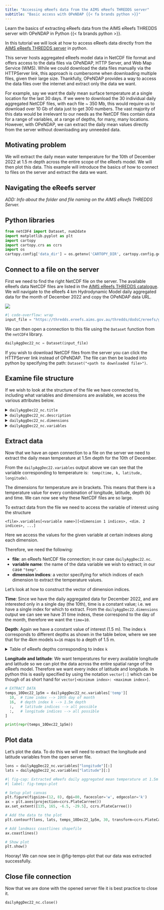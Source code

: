 ---
title: "Accessing eReefs data from the AIMS eReefs THREDDS server"
subtitle: "Basic access with OPeNDAP {{< fa brands python >}}"
---

:::{.tutorial-description}
Learn the basics of extracting eReefs data from the AIMS eReefs THREDDS server with OPeNDAP in Python
{{< fa brands python >}}.
:::

In this tutorial we will look at how to access eReefs data directly from the
[AIMS eReefs THREDDS server](https://thredds.ereefs.aims.gov.au/thredds/catalog/catalog.html) in python.

This server hosts aggregated eReefs model data in NetCDF file format and offers access to the data files via
OPeNDAP, HTTP Server, and Web Map Service (WMS). While we could download the data files manually via the
HTTPServer link, this approach is cumbersome when downloading multiple files, given their large size.
Thankfully, OPeNDAP provides a way to access the data files over the internet and extract only the data we
want.

For example, say we want the daily mean surface temperature at a single location for the last 30 days. If we
were to download the 30 individual daily aggregated NetCDF files, with each file ~ 350 Mb, this would require
us to download over 10 Gb of data just to get 300 numbers. The vast majority of this data would be irrelevant
to our needs as the NetCDF files contain data for a range of variables, at a range of depths, for many, many
locations. However, with OPeNDAP, we can extract the daily mean values directly from the server without
downloading any unneeded data.


## Motivating problem

We will extract the daily mean water temperature for the 10th of December 2022 at 1.5 m depth  across the
entire scope of the eReefs model. We will then plot this data. This example will introduce the basics of how
to connect to files on the server and extract the data we want.


## Navigating the eReefs server

*ADD: Info about the folder and file naming on the AIMS eReefs THREDDS Server.*


## Python libraries

```{python pythonLibraries}
from netCDF4 import Dataset, num2date
import matplotlib.pyplot as plt
import cartopy
import cartopy.crs as ccrs
import os
cartopy.config['data_dir'] = os.getenv('CARTOPY_DIR', cartopy.config.get('data_dir'))
```


## Connect to a file on the server

First we need to find the right NetCDF file on the server. The available eReefs
data NetCDF files are listed in the
[AIMS eReefs THREDDS catalogue](https://thredds.ereefs.aims.gov.au/thredds/catalog/catalog.html). We
will navigate to the eReefs 4 km Hydrodynamic Model daily aggregated data for
the month of December 2022 and copy the OPeNDAP data URL.

![](images/server_navigation.gif)

```{python serverFileLink}
#| code-overflow: wrap
input_file = "https://thredds.ereefs.aims.gov.au/thredds/dodsC/ereefs/gbr4_v2/daily-monthly/EREEFS_AIMS-CSIRO_gbr4_v2_hydro_daily-monthly-2022-12.nc"
```

We can then open a connection to this file using the `Dataset` function from the `netCDF4` library.

```{python openServerFile}
dailyAggDec22_nc = Dataset(input_file)
```

::: {.callout-note appearance="simple"}
If you wish to download NetCDF files from the server you can click the HTTPServer link instead of OPeNDAP.
The file can then be loaded into python by specifying the path: `Dataset("<path to downloaded file>")`.
:::


## Examine file structure

If we wish to look at the structure of the file we have connected to, including what variables and dimensions
are available, we access the various attributes below.


<details><summary><code>dailyAggDec22_nc.title</code></summary>

```{python printFileTitle, echo=FALSE}
dailyAggDec22_nc.title
```
</details>

<details><summary><code>dailyAggDec22_nc.description</code></summary>

```{python printFileDesc, echo=FALSE}
#| code-overflow: wrap
dailyAggDec22_nc.description
```
</details>

<details><summary><code>dailyAggDec22_nc.dimensions</code></summary>

```{python printFileDims, echo=FALSE}
dailyAggDec22_nc.dimensions
```
</details>

<details><summary><code>dailyAggDec22_nc.variables</code></summary>

```{python printFileVars, echo=FALSE}
dailyAggDec22_nc.variables
```
</details>


## Extract data

Now that we have an open connection to a file on the server we need to extract the daily mean temperature at
1.5m depth for the 10th of December.

From the `dailyAggDec22.variables` output above we can see that the variable corresponding to temperature
is: $\texttt{ temp(time, k, latitude, longitude)}$.

The dimensions for temperature are in brackets. This means that there is a temperature value for every
combination of longitude, latitude, depth (k) and time. We can now see why these NetCDF files are so large.

To extract data from the file we need to access the variable of interest using the structure

`<file>.variables[<variable name>][<dimension 1 indices>, <dim. 2 indices>, ...]`

Here we access the values for the given variable at certain indexes along each dimension.

Therefore, we need the following:

  * **file**: an eReefs NetCDF file connection; in our case `dailyAggDec22.nc`.
  * **variable name**: the name of the data variable we wish to extract; in our case `"temp"`.
  * **dimension indices**: a vector specifying for which indices of each dimension to extract the temperature
    values.

Let's look at how to construct the vector of dimension indices.

**Time**: Since we have the daily aggregated data for December 2022, and are interested only in a single day
  (the 10th), time is a constant value; i.e. we have a single index for which to extract. From the
  `dailyAggDec22.dimensions` output we can see we have 31 time indexs, these correspond to the day of the
  month, therefore we want the `time=10`.

**Depth**: Again we have a constant value of interest (1.5 m). The index `k` corresponds to different depths
  as shown in the table below, where we see that for the 4km models `k=16` maps to a depth of 1.5 m.

<details><summary>Table of eReefs depths corresponding to index `k`</summary>

```{r kIndicesToDepthTable, echo=FALSE}
# Print table of ereefs depths to indices (k)
tbl_path <- "resources/eReefs_model_depths_by_index_k.csv" |> here::here() |> file.path()
col_names <- read.csv(tbl_path, header=FALSE)[1,] |> as.vector()
k_tbl <- read.csv(tbl_path, header = TRUE)
colnames(k_tbl) <- col_names
k_tbl |> knitr::kable() |> kableExtra::kable_styling() |>
  kableExtra::column_spec(1, color = "grey")
```

</details>


**Longitude and latitude**: We want temperatures for every available longitude and latitude so we can plot
  the data across the entire spatial range of the eReefs model. Therefore we want every index of latitude and
  longitude. In python this is easily specified by using the notation `vector[:]` which can be though of as
  short hand for `vector[<minimum index>: <maximum index>]`.

```{python extractData}
# EXTRACT DATA
temps_10Dec22_1p5m = dailyAggDec22_nc.variables['temp'][
  10,  # time index --> 10th day of month
  16,  # depth index k --> 1.5m depth
  :,   # latitude indices --> all possible
  :,   # longitude indices --> all possible
]

print(repr(temps_10Dec22_1p5m))
```


## Plot data

Let's plot the data. To do this we will need to extract the longitude and latitude variables from the open
server file.

```{python getLonLat}
lons = dailyAggDec22_nc.variables["longitude"][:]
lats = dailyAggDec22_nc.variables["latitude"][:]
```

```{python plotData}
#| fig-cap: Extracted eReefs daily aggregated mean temperature at 1.5m depth for 10 December 2022.
#| label: fig-temps-plot

# Setup plot canvas
plt.figure(figsize=(12, 8), dpi=80, facecolor='w', edgecolor='k')
ax = plt.axes(projection=ccrs.PlateCarree())
ax.set_extent([135, 165, -6.5, -29.5], ccrs.PlateCarree())

# Add the data to the plot
plt.contourf(lons, lats, temps_10Dec22_1p5m, 30, transform=ccrs.PlateCarree())

# Add landmass coastlines shapefile
ax.coastlines()

# Show plot
plt.show()
```

Hooray! We can now see in @fig-temps-plot that our data was extracted successfully.


## Close file connection

Now that we are done with the opened server file it is best practice to close it.

```{python closeServerFile}
dailyAggDec22_nc.close()
```
